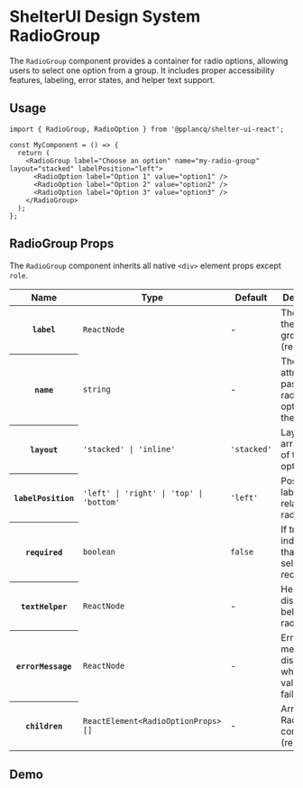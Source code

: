
<Meta of={RadioGroupStories} name="RadioGroup" />

# ShelterUI Design System RadioGroup

The `RadioGroup` component provides a container for radio options, allowing users to select one option from a group. It includes proper accessibility features, labeling, error states, and helper text support.

## Usage

```tsx
import { RadioGroup, RadioOption } from '@pplancq/shelter-ui-react';

const MyComponent = () => {
  return (
    <RadioGroup label="Choose an option" name="my-radio-group" layout="stacked" labelPosition="left">
      <RadioOption label="Option 1" value="option1" />
      <RadioOption label="Option 2" value="option2" />
      <RadioOption label="Option 3" value="option3" />
    </RadioGroup>
  );
};
```

## RadioGroup Props

The `RadioGroup` component inherits all native `<div>` element props except `role`.

<table id="radiogroup-props">
  <thead>
    <tr>
      <th>Name</th>
      <th>Type</th>
      <th>Default</th>
      <th>Description</th>
    </tr>
  </thead>
  <tbody>
    <tr>
      <th>
        <code>label</code>
      </th>
      <td>
        <code>ReactNode</code>
      </td>
      <td>-</td>
      <td>The label for the radio group (required).</td>
    </tr>
    <tr>
      <th>
        <code>name</code>
      </th>
      <td>
        <code>string</code>
      </td>
      <td>-</td>
      <td>The name attribute passed to all radio options in the group.</td>
    </tr>
    <tr>
      <th>
        <code>layout</code>
      </th>
      <td>
        <code>'stacked' | 'inline'</code>
      </td>
      <td>
        <code>'stacked'</code>
      </td>
      <td>Layout arrangement of the radio options.</td>
    </tr>
    <tr>
      <th>
        <code>labelPosition</code>
      </th>
      <td>
        <code>'left' | 'right' | 'top' | 'bottom'</code>
      </td>
      <td>
        <code>'left'</code>
      </td>
      <td>Position of labels relative to radio inputs.</td>
    </tr>
    <tr>
      <th>
        <code>required</code>
      </th>
      <td>
        <code>boolean</code>
      </td>
      <td>
        <code>false</code>
      </td>
      <td>If true, indicates that a selection is required.</td>
    </tr>
    <tr>
      <th>
        <code>textHelper</code>
      </th>
      <td>
        <code>ReactNode</code>
      </td>
      <td>-</td>
      <td>Helper text displayed below the radio group.</td>
    </tr>
    <tr>
      <th>
        <code>errorMessage</code>
      </th>
      <td>
        <code>ReactNode</code>
      </td>
      <td>-</td>
      <td>Error message displayed when validation fails.</td>
    </tr>
    <tr>
      <th>
        <code>children</code>
      </th>
      <td>
        <code>ReactElement&lt;RadioOptionProps&gt;[]</code>
      </td>
      <td>-</td>
      <td>Array of RadioOption components (required).</td>
    </tr>
  </tbody>
</table>

## Demo

<Canvas of={RadioGroupStories.Playground} sourceState="shown" />

<Controls of={RadioGroupStories.Playground} />
